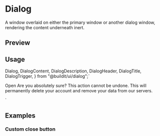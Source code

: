 

<Meta of={DialogStories} />

<RadixPrimitiveDocsButton name='dialog' />

# Dialog

A window overlaid on either the primary window or another dialog window, rendering the content underneath inert.

## Preview

<Canvas of={DialogStories.Default} />

## Usage

  Dialog,
  DialogContent,
  DialogDescription,
  DialogHeader,
  DialogTitle,
  DialogTrigger,
} from "@buildit/ui/dialog";`

  <DialogTrigger>Open</DialogTrigger>
  <DialogContent>
    <DialogHeader>
      <DialogTitle>Are you absolutely sure?</DialogTitle>
      <DialogDescription>
        This action cannot be undone. This will permanently delete your account
        and remove your data from our servers.
      </DialogDescription>
    </DialogHeader>
  </DialogContent>
</Dialog>`

<Source code={importCode} language='ts' dark />
<Source code={usageCode} language='tsx' dark />

## Examples

### Custom close button

<Canvas of={DialogStories.CustomCloseButton} />
